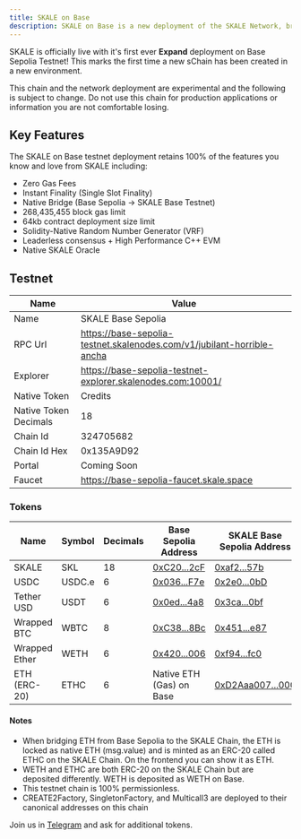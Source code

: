 ```yaml
---
title: SKALE on Base
description: SKALE on Base is a new deployment of the SKALE Network, bringing the power of SKALE to the Base ecosystem
---
```



SKALE is officially live with it's first ever **Expand** deployment on Base Sepolia Testnet! This marks the first time a new sChain has been created in a new environment.

<Aside type="note">
This chain and the network deployment are experimental and the following is subject to change. Do not use this chain for production applications or information you are not comfortable losing.
</Aside>

## Key Features

The SKALE on Base testnet deployment retains 100% of the features you know and love from SKALE including:

- Zero Gas Fees
- Instant Finality (Single Slot Finality)
- Native Bridge (Base Sepolia -> SKALE Base Testnet)
- 268,435,455 block gas limit
- 64kb contract deployment size limit
- Solidity-Native Random Number Generator (VRF)
- Leaderless consensus + High Performance C++ EVM
- Native SKALE Oracle

## Testnet

| Name | Value | 
| --- | --- |
| Name | SKALE Base Sepolia |
| RPC Url | https://base-sepolia-testnet.skalenodes.com/v1/jubilant-horrible-ancha |
| Explorer | https://base-sepolia-testnet-explorer.skalenodes.com:10001/ |
| Native Token | Credits |
| Native Token Decimals | 18 |
| Chain Id | 324705682 |
| Chain Id Hex | 0x135A9D92 |
| Portal | Coming Soon |
| Faucet | https://base-sepolia-faucet.skale.space |

### Tokens

| Name | Symbol | Decimals | Base Sepolia Address | SKALE Base Sepolia Address |
| --- | --- | --- | --- | --- |
| SKALE | SKL | 18 | [0xC20...2cF](https://basescan.org/token/0xC20874EB2D51e4e61bBC07a4E7CA1358F449A2cF) | [0xaf2...57b](https://base-sepolia-testnet-explorer.skalenodes.com/token/0xaf2e0ff5b5f51553fdb34ce7f04a6c3201cee57b) |
| USDC | USDC.e | 6 | [0x036...F7e](https://basescan.org/token/0x036CbD53842c5426634e7929541eC2318f3dCF7e) | [0x2e0...0bD](https://base-sepolia-testnet-explorer.skalenodes.com/token/0x2e08028E3C4c2356572E096d8EF835cD5C6030bD) |
| Tether USD | USDT | 6 | [0x0ed...4a8](https://basescan.org/token/0x0eda7df37785f570560dA74ceCFD435AB60D84a8) | [0x3ca...0bf](https://base-sepolia-testnet-explorer.skalenodes.com/token/0x3ca0a49f511c2c89c4dcbbf1731120d8919050bf) |
| Wrapped BTC | WBTC | 8 | [0xC38...8Bc](https://basescan.org/token/0xC3893AEC98b41c198A11AcD9db17688D858588Bc) | [0x451...e87](https://base-sepolia-testnet-explorer.skalenodes.com/token/0x4512eacd4186b025186e1cf6cc0d89497c530e87) |
| Wrapped Ether | WETH | 6 | [0x420...006](https://basescan.org/token/0x4200000000000000000000000000000000000006) | [0xf94...fc0](https://base-sepolia-testnet-explorer.skalenodes.com/token/0xf94056bd7f6965db3757e1b145f200b7346b4fc0) |
| ETH (ERC-20) | ETHC | 6 | Native ETH (Gas) on Base | [0xD2Aaa007...000](https://base-sepolia-testnet-explorer.skalenodes.com/token/0xD2Aaa00700000000000000000000000000000000) |

#### Notes
- When bridging ETH from Base Sepolia to the SKALE Chain, the ETH is locked as native ETH (msg.value) and is minted as an ERC-20 called ETHC on the SKALE Chain.
On the frontend you can show it as ETH.
- WETH and ETHC are both ERC-20 on the SKALE Chain but are deposited differently. WETH is deposited as WETH on Base.
- This testnet chain is 100% permissionless.
- CREATE2Factory, SingletonFactory, and Multicall3 are deployed to their canonical addresses on this chain

Join us in [Telegram](https://t.me/+o_7DCw9qcbI2NDYx) and ask for additional tokens.
